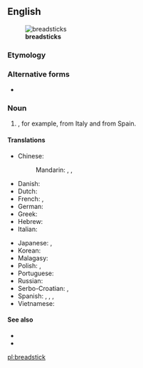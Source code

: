 ==English==
[[File:Grissini.jpg|thumb|'''breadsticks''']]

===Etymology===
{{compound|bread|stick|lang=en}}

===Alternative forms===
* {{l|en|bread-stick}}

===Noun===
{{en-noun}}

# {{l|en|A long, very slender [[loaf]] of [[crisp]] bread smaller than a [[baguette]]}}, for example, {{m|it|grissini}} from Italy and {{m|es|rosquilletas}} from Spain.

====Translations====
{{trans-top|slander loaf of crisp bread}}
* Chinese:
*: Mandarin: {{t|cmn|麵包棒|sc=Hani}}, {{t|cmn|麪包棒|sc=Hani}}, {{t|cmn|面包棒|tr=miànbāo bàng|sc=Hani}}
* Danish: {{t|da|brødstang|c}}
* Dutch: {{t+|nl|soepstengel|m}}
* French: {{t+|fr|gressin|m}}, {{qualifier|rare}} {{t+|fr|grissini|m}}
* German: {{t|de|Grissini}}
* Greek: {{t+|el|κριτσίνι|n}}
* Hebrew: {{t|he|גריסיני}}
* Italian: {{t+|it|grissino|m}}
{{trans-mid}}
* Japanese: {{t|ja|グリッシーニ|tr=gurisshīni|sc=Jpan}}, {{t|ja|スティックパン|tr=sutikku-pan|sc=Jpan}}
* Korean: {{t|ko|막대빵|sc=Kore}}
* Malagasy: {{t+check|mg|mifoka}}
* Polish: {{t+|pl|paluszek|m}}, {{t|pl|grissini|m}}
* Portuguese: {{t|pt|gressino|m}}
* Russian: {{t|ru|грисси́ни|m|sc=Cyrl}}
* Serbo-Croatian: {{t|sh|гриси́ни|m|sc=Cyrl}}, {{t+|sh|grisíni|m|sc=Cyrl}}
* Spanish: {{t|es|grisín|m}}, {{t|es|palillo de pan|m}}, {{qualifier|South America}} {{t|es|colín|m}}, {{qualifier|Southern Spain}} {{t+|es|pico|m}}
* Vietnamese: {{t|vi|bánh mì que}}
{{trans-bottom}}

====See also====
* {{pedia}}
* {{commonslite|Category:Grissini}}

[[pl:breadstick]]